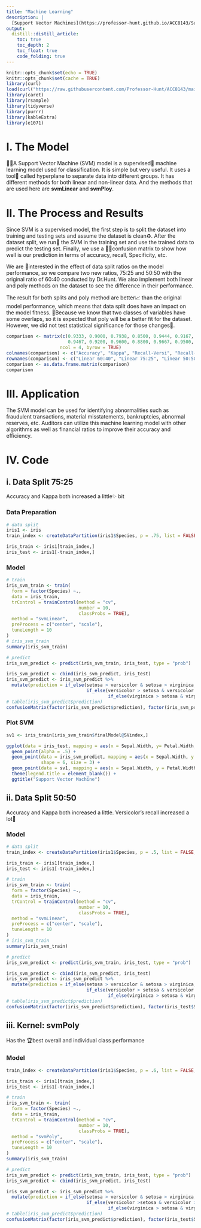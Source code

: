 ```yaml
---
title: "Machine Learning"
description: |
  [Support Vector Machines](https://professor-hunt.github.io/ACC8143/Support_Vector_Machine.html){target="_blank"} 
output:
  distill::distill_article:
    toc: true
    toc_depth: 2
    toc_float: true
    code_folding: true
---
```


```r
knitr::opts_chunk$set(echo = TRUE)
knitr::opts_chunk$set(cache = TRUE)
library(curl)
load(curl("https://raw.githubusercontent.com/Professor-Hunt/ACC8143/main/data/tips.rda"))
library(caret)
library(rsample)
library(tidyverse)
library(purrr)
library(kableExtra)
library(e1071)
```

# I. The Model
👩‍💻A Support Vector Machine (SVM) model is a supervised👀 machine learning model used for classification. It is simple but very useful. It uses a tool🔨 called hyperplane to separate data into different groups. It has different methods for both linear and non-linear data. And the methods that are used here are **svmLinear** and **svmPloy**.    


# II. The Process and Results
Since SVM is a supervised model, the first step is to split the dataset into training and testing sets and assume the dataset is clean♻️. After the dataset split, we run🏃 the SVM in the training set and use the trained data to predict the testing set. Finally, we use a 📐📏confusion matrix to show how well is our prediction in terms of accuracy, recall, Specificity, etc.  
  
We are 🔭interested in the effect of data split ratios on the model performance, so we compare two new ratios, 75:25 and 50:50 with the original ratio of 60:40 conducted by Dr.Hunt. We also implement both linear and poly methods on the dataset to see the difference in their performance.  
  
The result for both splits and poly method are better📈 than the original model performance, which means that data split does have an impact on the model fitness.  🎊Because we know that two classes of variables have some overlaps, so it is expected that poly will be a better fit for the dataset. However, we did not test statistical significance for those changes🙊.
  

```r
comparison <- matrix(c(0.9333, 0.9000, 0.7938, 0.8500, 0.9444, 0.9167, 0.8333, 1.0000,
                       0.9467, 0.9200, 0.9600, 0.8800, 0.9667, 0.9500, 0.9000, 1.0000),
                    ncol = 4, byrow = TRUE)
colnames(comparison) <- c("Accuracy", "Kappa", "Recall-Versi", "Recall-Virgi")
rownames(comparison) <- c("Linear 60:40", "Linear 75:25", "Linear 50:50", "NonLin 60:40")
comparison <- as.data.frame.matrix(comparison)
comparison
```


# III. Application
The SVM model can be used for identifying abnormalities such as fraudulent transactions, material misstatements, bankruptcies, abnormal reserves, etc. Auditors can utilize this machine learning model with other algorithms as well as financial ratios to improve their accuracy and efficiency. 

# IV. Code

## i. Data Split 75:25 
Accuracy and Kappa both increased a little✨ bit

### Data Preparation
```r
# data split
iris1 <- iris
train_index <- createDataPartition(iris1$Species, p = .75, list = FALSE, times = 1)

iris_train <- iris1[train_index,]
iris_test <- iris1[-train_index,]
```

###  Model
```r
# train
iris_svm_train <- train(
  form = factor(Species) ~.,
  data = iris_train,
  trControl = trainControl(method = "cv",
                           number = 10,
                           classProbs = TRUE),
  method = "svmLinear",
  preProcess = c("center", "scale"),
  tuneLength = 10
)
# iris_svm_train
summary(iris_svm_train)

# predict
iris_svm_predict <- predict(iris_svm_train, iris_test, type = "prob")

iris_svm_predict <- cbind(iris_svm_predict, iris_test)
iris_svm_predict <- iris_svm_predict %>% 
  mutate(prediction = if_else(setosa > versicolor & setosa > virginica, "setosa",
                              if_else(versicolor > setosa & versicolor > virginica, "versicolor",
                                      if_else(virginica > setosa & virginica > versicolor, "virginica", "PROBLEM"))))
# table(iris_svm_predict$prediction)
confusionMatrix(factor(iris_svm_predict$prediction), factor(iris_svm_predict$Species))
```

### Plot SVM
```r
sv1 <- iris_train[iris_svm_train$finalModel@SVindex,]

ggplot(data = iris_test, mapping = aes(x = Sepal.Width, y= Petal.Width, color = Species)) +
  geom_point(alpha = .5) +
  geom_point(data = iris_svm_predict, mapping = aes(x = Sepal.Width, y = Petal.Width, color = prediction), 
             shape = 6, size = 3) +
  geom_point(data = sv1, mapping = aes(x = Sepal.Width, y = Petal.Width), shape = 4, size = 4) +
  theme(legend.title = element_blank()) +
  ggtitle("Support Vector Machine")
```

## ii. Data Split 50:50
Accuracy and Kappa both increased a little. Versicolor's recall increased a lot👏

### Model
```r
# data split
train_index <- createDataPartition(iris1$Species, p = .5, list = FALSE, times = 1)

iris_train <- iris1[train_index,]
iris_test <- iris1[-train_index,]

# train
iris_svm_train <- train(
  form = factor(Species) ~.,
  data = iris_train,
  trControl = trainControl(method = "cv",
                           number = 10,
                           classProbs = TRUE),
  method = "svmLinear",
  preProcess = c("center", "scale"),
  tuneLength = 10
)
# iris_svm_train
summary(iris_svm_train)

# predict
iris_svm_predict <- predict(iris_svm_train, iris_test, type = "prob")

iris_svm_predict <- cbind(iris_svm_predict, iris_test)
iris_svm_predict <- iris_svm_predict %>% 
  mutate(prediction = if_else(setosa > versicolor & setosa > virginica, "setosa",
                              if_else(versicolor > setosa & versicolor > virginica, "versicolor",
                                      if_else(virginica > setosa & virginica > versicolor, "virginica", "PROBLEM"))))
# table(iris_svm_predict$prediction)
confusionMatrix(factor(iris_svm_predict$prediction), factor(iris_test$Species))
```

## iii. Kernel: svmPoly
Has the 🏆best overall and individual class performance

### Model
```r
train_index <- createDataPartition(iris1$Species, p = .6, list = FALSE, times = 1)

iris_train <- iris1[train_index,]
iris_test <- iris1[-train_index,]

# train
iris_svm_train <- train(
  form = factor(Species) ~.,
  data = iris_train,
  trControl = trainControl(method = "cv",
                           number = 10,
                           classProbs = TRUE),
  method = "svmPoly",
  preProcess = c("center", "scale"),
  tuneLength = 10
)
summary(iris_svm_train)

# predict
iris_svm_predict <- predict(iris_svm_train, iris_test, type = "prob")
iris_svm_predict <- cbind(iris_svm_predict, iris_test)

iris_svm_predict <- iris_svm_predict %>% 
  mutate(prediction = if_else(setosa > versicolor & setosa > virginica, "setosa",
                              if_else(versicolor >setosa & versicolor > virginica, "versicolor",
                                      if_else(virginica > setosa & virginica > versicolor, "virginica", "PROBLEM"))))
# table(iris_svm_predict$prediction)
confusionMatrix(factor(iris_svm_predict$prediction), factor(iris_test$Species))
```
